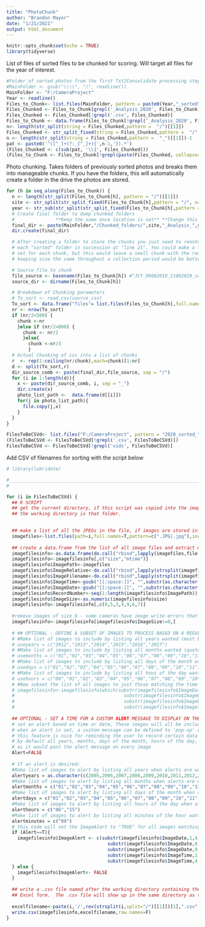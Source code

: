 ---
title: "PhotoChunk"
author: "Brandon Mayer"
date: "1/21/2021"
output: html_document
---

```{r setup, include=FALSE}
knitr::opts_chunk$set(echo = TRUE)
library(tidyverse)

```
List of files of sorted files to be chunked for scoring. Will target all files for the year of interest. 
```{r}
#Folder of sorted photos from the first Txt2Consolidate processing step. Readline for efficiency. 
#MainFolder <- gsub("\\\\", "/", readline())
MainFolder <- "F:/CameraProject"
Year <- readline()
Files_to_Chunk<- list.files(MainFolder, pattern = paste0(Year,"_sorted"),recursive = T,include.dirs = T,full.names = T) 
Files_Chunked <- Files_to_Chunk[grepl('_Analysis_2020', Files_to_Chunk)]
Files_Chunked <- Files_Chunked[!grepl('.csv', Files_Chunked)]
Files_to_Chunk <- data.frame(Files_to_Chunk[!grepl('_Analysis_2020', Files_to_Chunk)])
n<- length(str_split(string = Files_Chunked,pattern =  "/")[[1]])
Files_Chunked <- str_split_fixed(string = Files_Chunked,pattern =  "/",n = n)[,n]
n <- length(str_split(string = Files_Chunked,pattern =  "_")[[1]])-1
pat <- paste0('^([^_]+(?:_[^_]+){',n-1,'}).*')
(Files_Chunked <- c(sub(pat, '\\1', Files_Chunked)))
(Files_to_Chunk <- Files_to_Chunk[!grepl(paste(Files_Chunked, collapse="|"), Files_to_Chunk[[1]]),])
```

Photo chunking. 
Takes folders of previously sorted photos and breaks them into manageable chunks. If you have the folders, this will automatically create a folder in the drive the photos are stored. 

```{r cars}


for (h in seq_along(Files_to_Chunk)) {
  n <- length(str_split(Files_to_Chunk[h], pattern = "/")[[1]])
  site <- str_split(str_split_fixed(Files_to_Chunk[h],pattern = "/", n=n)[n],pattern = "_")[[1]][1]
  year <- str_sub(str_split(str_split_fixed(Files_to_Chunk[h],pattern = "/", n=n)[5],pattern = "_")[[1]][3],-4,-1)
  # Create final folder to dump chunked folders
  #               **Keep the same once location is set** **Change this depending on site**
  final_dir <- paste(MainFolder,"/Chunked_folders/",site,"_Analysis_",year, sep = "") 
  dir.create(final_dir)

  # After creating a folder to store the chunks you just need to reenter 
  # each "sorted" folder in succession at "line 21". You could make a for-loop with the same chunk size
  # set for each chunk, but this would leave a small chunk with the remaining photos. I figured 
  # keeping size the same throughout a collection period would be better for planning. 

  # Source file to chunk
  file_source <- basename(Files_to_Chunk[h]) #"JCY_09082019_11082019_sorted"
  source_dir <- dirname(Files_to_Chunk[h])

  # Breakdown of Chunking parameters
  # To_sort <- read_csv(source_csv)
  To_sort <- data.frame("files"= list.files(Files_to_Chunk[h],full.names = T))
  nr <- nrow(To_sort)
  if (nr/2<500) {
    chunk <-nr  
    }else if (nr/2<800) {
      chunk <- nr/2
      }else{
        chunk <-nr/3  
        }
  # Actual Chunking of csv into a list of chunks
  r  <- rep(1:ceiling(nr/chunk),each=chunk)[1:nr]
  d <- split(To_sort,r)
  dir_source_comb <- paste(final_dir,file_source, sep = "/")
  for (i in 1:length(d)){
    x <- paste(dir_source_comb, i, sep = "_")
    dir.create(x)
    photo_list_path <-  data.frame(d[[i]])
    for(j in photo_list_path){
      file.copy(j,x)
    }
  }
}

FilesToBeCSVd<- list.files("F:/CameraProject", pattern = "2020_sorted_",recursive = T,include.dirs = T,full.names = T)
(FilesToBeCSVd <- FilesToBeCSVd[!grepl('.csv', FilesToBeCSVd)])
FilesToBeCSVd <- FilesToBeCSVd[!grepl('vids', FilesToBeCSVd)]


```
Add CSV of filenames for sorting with the script below

```{r pressure, echo=FALSE}
# library(lubridate)

#________________________________________________________________________________________________________________________-
# 

for (i in FilesToBeCSVd) {
  ## R SCRIPT
  ## get the current directory, if this script was copied into the image storage folder, then
  ## the working directory is that folder.

  
  ## make a list of all the JPEGs in the file, if images are stored in some other format, update the code below
  imagefiles<-list.files(path=i,full.names=T,pattern=c(".JPG|.jpg"),include.dirs = T,recursive=T)
  
  ## create a data.frame from the list of all image files and extract metadata associated with each image	
  imagefilesinfo<-as.data.frame(do.call("rbind",lapply(imagefiles,file.info)))
  imagefilesinfo<-imagefilesinfo[,c("size","mtime")]
  imagefilesinfo$ImagePath<-imagefiles
  imagefilesinfo$ImageRelative<-do.call("rbind",lapply(strsplit(imagefiles,split=paste(i,"/",sep="")),rev))[,1]
  imagefilesinfo$ImageFilename<-do.call("rbind",lapply(strsplit(imagefiles,split="/"),rev))[,1]
  imagefilesinfo$ImageTime<-gsub("[[:space:]]", "",substr(as.character(imagefilesinfo$mtime),regexpr(":",imagefilesinfo$mtime)-2,regexpr(":",imagefilesinfo$mtime)+5))
  imagefilesinfo$ImageDate<-gsub("[[:space:]]", "",substr(as.character(imagefilesinfo$mtime),1,10))
  imagefilesinfo$RecordNumber<-seq(1:length(imagefilesinfo$ImagePath))
  imagefilesinfo$ImageSize<-as.numeric(imagefilesinfo$size)
  imagefilesinfo<-imagefilesinfo[,c(8,5,3,4,9,6,7)]
  
  #remove images of size 0 - some cameras have image write-errors that cannot be processed
  imagefilesinfo<-imagefilesinfo[imagefilesinfo$ImageSize!=0,]
  
  # ## OPTIONAL - DEFINE A SUBSET OF IMAGES TO PROCESS BASED ON A REGULAR TIME SCHEDULE
  # #Make list of images to include by listing all years wanted (must be four-digit years: 2015,2016,...)
  # useyears = c("2012","2013","2014","2015","2016","2017")
  # #Make list of images to include by listing all months wanted (quotes are necessary as it must be two-digit months: c("01","02",...))
  # usemonths = c("01","02","03","04","05","06","07","08","09","10","11","12")
  # #Make list of images to include by listing all days of the month wanted (must be two-digit days: 01,02,...)
  # usedays = c("01","02","03","04","05","06","07","08","09","10","11","12","13","14","15","16","17","18","19","20","21","22","23","24","25","26","27","28","29","30","31")
  # #Make list of images to include by listing all hous of the day wanted (must be two-digit hours: 01,02,...)
  # usehours = c("00","01","02","03","04","05","06","07","08","09","10","11","12","13","14","15","16","17","18","19","20","21","22","23")
  # #Now subset the list of all images to just those matching the time criteria above
  # imagefilesinfo<-imagefilesinfo[which(substr(imagefilesinfo$ImageDate,1,4) %in% useyears &
  #                                        substr(imagefilesinfo$ImageDate,6,7) %in% usemonths &
  #                                        substr(imagefilesinfo$ImageDate,9,10) %in% usedays &
  #                                        substr(imagefilesinfo$ImageTime,1,2) %in% usehours),]
  
  ## OPTIONAL - SET A TIME FOR A CUSTOM ALERT MESSAGE TO DISPLAY ON THE EXCEL FORM
  # set an alert based on time or date, These images will all be included but the 'ImageAlert' will be set to True. If no Alert is Desired, set Alert=F.
  # when an alert is set, a custom message can be defined to 'pop-up' on the excel form for every image with Altert set to TRUE.
  # this feature is nice for reminding the user to record certain data types that are not necessarily recorded for every image (e.g. temperature)
  # by default all years, months, days of the month, hours of the day, and minutes of the hour are listed for alerts which would slow down data entry
  # as it would post the alert message on every image
  Alert=FALSE
  
  # If an alert is desired:
  #Make list of images to alert by listing all years when alerts are wanted (must be four-digit years: 2015,2016,...)
  alertyears = as.character(c(2005,2006,2007,2008,2009,2010,2011,2012,2013,2014,2015,2016,2017,2018,2019,2020))
  #Make list of images to alert by listing all months when alerts are wanted (quotes are necessary as it must be two-digit months: c("01","02",...))
  alertmonths = c("01","02","03","04","05","06","07","08","09","10","11","12")
  #Make list of images to alert by listing all days of the month when alerts are wanted (must be two-digit days: 01,02,...)
  alertdays = c("01","02","03","04","05","06","07","08","09","10","11","12","13","14","15","16","17","18","19","20","21","22","23","24","25","26","27","28","29","30","31")
  #Make list of images to alert by listing all hours of the day when alerts are wanted (must be two-digit hours: 01,02,...)
  alerthours = c("06","15")
  #Make list of images to alert by listing all minutes of the hour wanted (must be two-digit minutes: 01,02,...)
  alertminutes = c("00")
  # this code will set the ImageAlert to "TRUE" for all images matching the above specified time conditions
  if (Alert==T){
    imagefilesinfo$ImageAlert <- c(substr(imagefilesinfo$ImageDate,1,4) %in% alertyears & 
                                     substr(imagefilesinfo$ImageDate,6,7) %in% alertmonths & 
                                     substr(imagefilesinfo$ImageDate,9,10) %in% alertdays & 
                                     substr(imagefilesinfo$ImageTime,1,2) %in% alerthours & 
                                     substr(imagefilesinfo$ImageTime,4,5) %in% alertminutes)
  } else {
    imagefilesinfo$ImageAlert<- FALSE
  }
  
  ## write a .csv file named after the working directory containing the image data.  All the data from this .csv file should be copied into the 
  ## Excel form.  The .csv file will show up in the same directory as this script once this script is run.
  
  excelfilename<-paste(i,'/',rev(strsplit(i,split="/")[[1]])[1],".csv",sep="")
  write.csv(imagefilesinfo,excelfilename,row.names=F)
}
```

